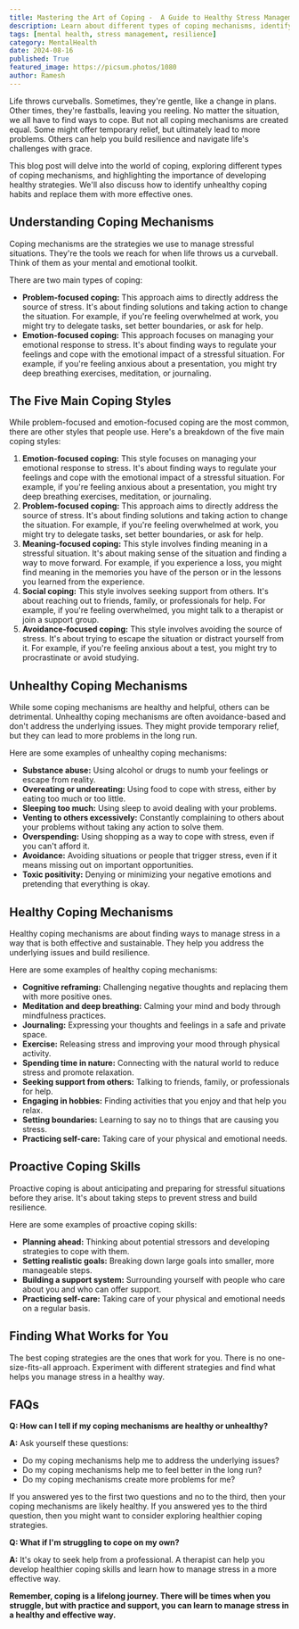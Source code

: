 ```yaml
---
title: Mastering the Art of Coping -  A Guide to Healthy Stress Management
description: Learn about different types of coping mechanisms, identify unhealthy coping habits, and discover healthy strategies to manage stress effectively. This blog post provides practical tips and examples to help you build resilience and navigate life's challenges with grace.
tags: [mental health, stress management, resilience]
category: MentalHealth
date: 2024-08-16
published: True
featured_image: https://picsum.photos/1080
author: Ramesh
---
```



Life throws curveballs. Sometimes, they're gentle, like a change in plans. Other times, they're fastballs, leaving you reeling.  No matter the situation, we all have to find ways to cope.  But not all coping mechanisms are created equal. Some might offer temporary relief, but ultimately lead to more problems. Others can help you build resilience and navigate life's challenges with grace. 

This blog post will delve into the world of coping, exploring different types of coping mechanisms, and highlighting the importance of developing healthy strategies. We'll also discuss how to identify unhealthy coping habits and replace them with more effective ones.

## Understanding Coping Mechanisms

Coping mechanisms are the strategies we use to manage stressful situations. They're the tools we reach for when life throws us a curveball.  Think of them as your mental and emotional toolkit.  

There are two main types of coping:

* **Problem-focused coping:** This approach aims to directly address the source of stress. It's about finding solutions and taking action to change the situation.  For example, if you're feeling overwhelmed at work, you might try to delegate tasks, set better boundaries, or ask for help.
* **Emotion-focused coping:** This approach focuses on managing your emotional response to stress. It's about finding ways to regulate your feelings and cope with the emotional impact of a stressful situation.  For example, if you're feeling anxious about a presentation, you might try deep breathing exercises, meditation, or journaling.

## The Five Main Coping Styles

While problem-focused and emotion-focused coping are the most common, there are other styles that people use.  Here's a breakdown of the five main coping styles:

1. **Emotion-focused coping:** This style focuses on managing your emotional response to stress. It's about finding ways to regulate your feelings and cope with the emotional impact of a stressful situation.  For example, if you're feeling anxious about a presentation, you might try deep breathing exercises, meditation, or journaling.
2. **Problem-focused coping:** This approach aims to directly address the source of stress. It's about finding solutions and taking action to change the situation.  For example, if you're feeling overwhelmed at work, you might try to delegate tasks, set better boundaries, or ask for help.
3. **Meaning-focused coping:** This style involves finding meaning in a stressful situation. It's about making sense of the situation and finding a way to move forward. For example, if you experience a loss, you might find meaning in the memories you have of the person or in the lessons you learned from the experience.
4. **Social coping:** This style involves seeking support from others. It's about reaching out to friends, family, or professionals for help. For example, if you're feeling overwhelmed, you might talk to a therapist or join a support group.
5. **Avoidance-focused coping:** This style involves avoiding the source of stress. It's about trying to escape the situation or distract yourself from it. For example, if you're feeling anxious about a test, you might try to procrastinate or avoid studying.

## Unhealthy Coping Mechanisms

While some coping mechanisms are healthy and helpful, others can be detrimental.  Unhealthy coping mechanisms are often avoidance-based and don't address the underlying issues. They might provide temporary relief, but they can lead to more problems in the long run.

Here are some examples of unhealthy coping mechanisms:

* **Substance abuse:** Using alcohol or drugs to numb your feelings or escape from reality.
* **Overeating or undereating:** Using food to cope with stress, either by eating too much or too little.
* **Sleeping too much:** Using sleep to avoid dealing with your problems.
* **Venting to others excessively:**  Constantly complaining to others about your problems without taking any action to solve them.
* **Overspending:** Using shopping as a way to cope with stress, even if you can't afford it.
* **Avoidance:**  Avoiding situations or people that trigger stress, even if it means missing out on important opportunities.
* **Toxic positivity:**  Denying or minimizing your negative emotions and pretending that everything is okay.

## Healthy Coping Mechanisms

Healthy coping mechanisms are about finding ways to manage stress in a way that is both effective and sustainable. They help you address the underlying issues and build resilience.

Here are some examples of healthy coping mechanisms:

* **Cognitive reframing:**  Challenging negative thoughts and replacing them with more positive ones.
* **Meditation and deep breathing:**  Calming your mind and body through mindfulness practices.
* **Journaling:**  Expressing your thoughts and feelings in a safe and private space.
* **Exercise:**  Releasing stress and improving your mood through physical activity.
* **Spending time in nature:**  Connecting with the natural world to reduce stress and promote relaxation.
* **Seeking support from others:**  Talking to friends, family, or professionals for help.
* **Engaging in hobbies:**  Finding activities that you enjoy and that help you relax.
* **Setting boundaries:**  Learning to say no to things that are causing you stress.
* **Practicing self-care:**  Taking care of your physical and emotional needs.

## Proactive Coping Skills

Proactive coping is about anticipating and preparing for stressful situations before they arise. It's about taking steps to prevent stress and build resilience.

Here are some examples of proactive coping skills:

* **Planning ahead:**  Thinking about potential stressors and developing strategies to cope with them.
* **Setting realistic goals:**  Breaking down large goals into smaller, more manageable steps.
* **Building a support system:**  Surrounding yourself with people who care about you and who can offer support.
* **Practicing self-care:**  Taking care of your physical and emotional needs on a regular basis.

## Finding What Works for You

The best coping strategies are the ones that work for you.  There is no one-size-fits-all approach.  Experiment with different strategies and find what helps you manage stress in a healthy way.

## FAQs

**Q: How can I tell if my coping mechanisms are healthy or unhealthy?**

**A:**  Ask yourself these questions:

* Do my coping mechanisms help me to address the underlying issues?
* Do my coping mechanisms help me to feel better in the long run?
* Do my coping mechanisms create more problems for me?

If you answered yes to the first two questions and no to the third, then your coping mechanisms are likely healthy. If you answered yes to the third question, then you might want to consider exploring healthier coping strategies.

**Q: What if I'm struggling to cope on my own?**

**A:**  It's okay to seek help from a professional. A therapist can help you develop healthier coping skills and learn how to manage stress in a more effective way.

**Remember, coping is a lifelong journey.  There will be times when you struggle, but with practice and support, you can learn to manage stress in a healthy and effective way.**

